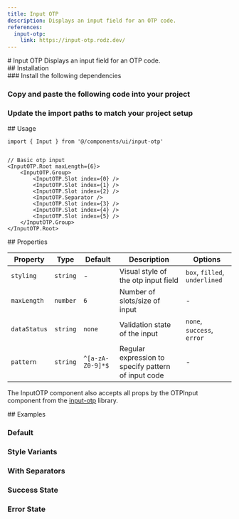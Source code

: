 ```yaml
---
title: Input OTP
description: Displays an input field for an OTP code.
references:
  input-otp:
    link: https://input-otp.rodz.dev/
---
```

<ContentContainer>

<Section gap="1">
# Input OTP
<Paragraph size={'extraLarge'} color={'tertiary'}>Displays an input field for an OTP code.</Paragraph>
<ComponentPreview name="input-otp" withRecipe/>
</Section>

<Section>
## Installation

<Steps>
<Section>
### Install the following dependencies

<InstallTabs pkg="input-otp" />

### Copy and paste the following code into your project

<ComponentSource name="input-otp" />

### Update the import paths to match your project setup

</Section>
</Steps>
</Section>

<Section>
## Usage

```tsx
import { Input } from '@/components/ui/input-otp'
```
```tsx

// Basic otp input
<InputOTP.Root maxLength={6}>
    <InputOTP.Group>
        <InputOTP.Slot index={0} />
        <InputOTP.Slot index={1} />
        <InputOTP.Slot index={2} />
        <InputOTP.Separator />
        <InputOTP.Slot index={3} />
        <InputOTP.Slot index={4} />
        <InputOTP.Slot index={5} />
    </InputOTP.Group>
</InputOTP.Root>
```
</Section>

<Section>
## Properties

| Property | Type | Default | Description | Options |
|----------|------|---------|-------------|----------|
| `styling` | `string` | - | Visual style of the otp input field | `box`, `filled`, `underlined`|
| `maxLength` | `number` | `6` | Number of slots/size of input | - |
| `dataStatus` | `string` | `none` | Validation state of the input | `none`, `success`, `error` |
| `pattern` | `string` | `^[a-zA-Z0-9]*$` | Regular expression to specify pattern of input code | - |

The InputOTP component also accepts all props by the OTPInput component from the [input-otp](https://input-otp.rodz.dev/) library.

</Section>

<Section>
## Examples

### Default
<ComponentPreview name="input-otp" />

### Style Variants
<ComponentPreview name="input-otp" file="variants" />

### With Separators
<ComponentPreview name="input-otp" file="separator" />

### Success State
<ComponentPreview name="input-otp" file="success-otp" />

### Error State
<ComponentPreview name="input-otp" file="error-otp" />

</Section>
</ContentContainer>